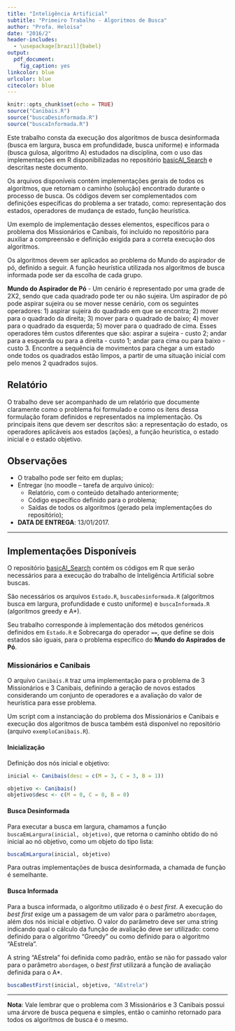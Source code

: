 ```yaml
---
title: "Inteligência Artificial"
subtitle: "Primeiro Trabalho - Algoritmos de Busca"
author: "Profa. Heloisa"
date: "2016/2"
header-includes:
  - \usepackage[brazil]{babel}
output: 
  pdf_document: 
    fig_caption: yes
linkcolor: blue
urlcolor: blue
citecolor: blue
---
```


```r
knitr::opts_chunk$set(echo = TRUE)
source("Canibais.R")
source("buscaDesinformada.R")
source("buscaInformada.R")
```

Este trabalho consta da execução dos algoritmos de busca desinformada (busca em largura, busca em profundidade, busca uniforme) e informada (busca gulosa, algoritmo A) estudados na disciplina, com o uso das implementações em R disponibilizadas no repositório [basicAI_Search](https://github.com/prilopes/basicAI_Search) e descritas neste documento.

Os arquivos disponíveis contém implementações gerais de todos os algoritmos, que retornam o caminho (solução) encontrado durante o processo de busca. Os códigos devem ser complementados com definições específicas do problema a ser tratado, como: representação dos estados, operadores de mudança de estado, função heurística.

Um exemplo de implementação desses elementos, específicos para o problema dos Missionários e Canibais, foi incluído no repositório para auxiliar a compreensão e definição exigida para a correta execução dos algoritmos.

Os algoritmos devem ser aplicados ao problema do Mundo do aspirador de pó, definido a seguir. A função heurística utilizada nos algoritmos de busca informada pode ser da escolha de cada grupo.

**Mundo do Aspirador de Pó** - Um cenário é representado por uma grade de 2X2, sendo que cada quadrado pode ter ou não sujeira. Um aspirador de pó pode aspirar sujeira ou se mover nesse cenário, com os seguintes operadores: 1) aspirar sujeira do quadrado em que se encontra; 2) mover para o quadrado da direita; 3) mover para o quadrado de baixo; 4) mover para o quadrado da esquerda; 5) mover para o quadrado de cima. Esses operadores têm custos diferentes que são: aspirar a sujeira - custo 2; andar para a esquerda ou para a direita - custo 1;  andar para cima ou  para baixo - custo 3. Encontre a sequência de movimentos para chegar a um estado onde todos os quadrados estão limpos, a partir de uma situação inicial com pelo menos 2 quadrados sujos.

## Relatório

O trabalho deve ser acompanhado de um relatório que documente claramente como o problema foi formulado e como os itens dessa formulação foram definidos e representados na implementação. Os principais itens que devem ser descritos são: a representação do estado, os operadores aplicáveis aos estados (ações), a função heurística, o estado inicial e o estado objetivo.

## Observações

- O trabalho pode ser feito em duplas;
- Entregar (no moodle – tarefa de arquivo único):
    + Relatório, com o conteúdo detalhado anteriormente;
    + Código específico definido para o problema;
    + Saídas de todos os algoritmos (gerado pela implementações do repositório);
- **DATA DE ENTREGA**: 13/01/2017.

***

## Implementações Disponíveis

O repositório [basicAI_Search](https://github.com/prilopes/basicAI_Search) contém os códigos em R que serão necessários para a execução do trabalho de Inteligência Artificial sobre buscas.

São necessários os arquivos `Estado.R`, `buscaDesinformada.R` (algoritmos busca em largura, profundidade e custo uniforme) e `buscaInformada.R` (algoritmos greedy e A*).

Seu trabalho corresponde à implementação dos métodos genéricos definidos em `Estado.R` e Sobrecarga do operador `==`, que define se dois estados são iguais, para o problema específico do **Mundo do Aspirados de Pó**.

### Missionários e Canibais

O arquivo `Canibais.R` traz uma implementação para o problema de 3 Missionários e 3 Canibais, definindo a geração de novos estados considerando um conjunto de operadores e a avaliação do valor de heurística para esse problema.

Um script com a instanciação do problema dos Missionários e Canibais e execução dos algoritmos de busca também está disponível no repositório (arquivo `exemploCanibais.R`).

#### Inicialização

Definição dos nós inicial e objetivo:

```r
inicial <- Canibais(desc = c(M = 3, C = 3, B = 1))

objetivo <- Canibais()
objetivo$desc <- c(M = 0, C = 0, B = 0)

```

#### Busca Desinformada

Para executar a busca em largura, chamamos a função `buscaEmLargura(inicial, objetivo)`, que retorna o caminho obtido do nó inicial ao nó objetivo, como um objeto do tipo lista:

```r
buscaEmLargura(inicial, objetivo)
```

Para outras implementações de busca desinformada, a chamada de função é semelhante.

#### Busca Informada

Para a busca informada, o algoritmo utilizado é o *best first*. A execução do *best first* exige um a passagem de um valor para o parâmetro `abordagem`, além dos nós inicial e objetivo. O valor do parâmetro deve ser uma string indicando qual o cálculo da função de avaliação deve ser utilizado: como definido para o algoritmo "Greedy" ou como definido para o algoritmo "AEstrela".

A string "AEstrela" foi definida como padrão, então se não for passado valor para o parâmetro `abordagem`, o *best first* utilizará a função de avaliação definida para o A*.

```r
buscaBestFirst(inicial, objetivo, "AEstrela")
```
***

**Nota**: Vale lembrar que o problema com 3 Missionários e 3 Canibais possui uma árvore de busca pequena e simples, então o caminho retornado para todos os algoritmos de busca é o mesmo.